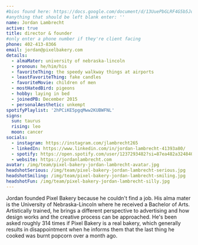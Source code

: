 ```yaml
---
#bios found here: https://docs.google.com/document/d/13UuePbGLRF4G5b5JoEe2Vua3NukZ1-QwRW4Oisnd8lI/edit#
#anything that should be left blank enter: ''
name: Jordan Lambrecht
active: true
title: director & founder
#only enter a phone number if they're client facing
phone: 402-413-8366
email: jordan@pixelbakery.com
details:
  - almaMater: university of nebraska-lincoln
  - pronoun: he/him/his
  - favoriteThing: the speedy walkway things at airports
  - leastFavoriteThing: fake candles
  - favoriteMovie: children of men
  - mostHatedBird: pigeons
  - hobby: laying in bed
  - joinedPB: December 2015
  - personalAesthetic: unkempt
spotifyPlaylist: '2hPCiKE5pgqMww2KUBWFNL'
signs:
  sun: taurus
  rising: leo
  moon: cancer
socials:
  - instagram: https://instagram.com/jlambrecht265
  - linkedIn: https://www.linkedin.com/in/jordan-lambrecht-41393a80/
  - spotify: https://open.spotify.com/user/1237293482?si=87ea482a32484038
  - website: https://jordanlambrecht.com
avatar: /img/team/pixel-bakery-jordan-lambrecht-avatar.jpg
headshotSerious: /img/team/pixel-bakery-jordan-lambrecht-serious.jpg
headshotSmiling: /img/team/pixel-bakery-jordan-lambrecht-smiling.jpg
headshotFun: /img/team/pixel-bakery-jordan-lambrecht-silly.jpg
---
```


Jordan founded Pixel Bakery because he couldn't find a job. His alma mater is the University of Nebraska-Lincoln where he received a Bachelor of Arts. Artistically trained, he brings a different perspective to advertising and how design works and the creative process can be approached. He's been asked roughly 314 times if Pixel Bakery is a real bakery, which generally results in disappointment when he informs them that the last thing he cooked was burnt popcorn over a month ago.

